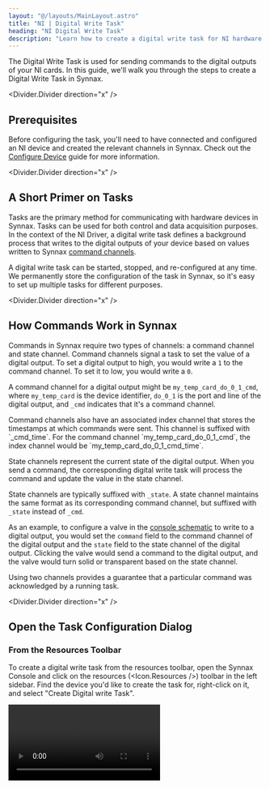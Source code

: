 ```yaml
---
layout: "@/layouts/MainLayout.astro"
title: "NI | Digital Write Task"
heading: "NI Digital Write Task"
description: "Learn how to create a digital write task for NI hardware."
---
```


The Digital Write Task is used for sending commands to the digital outputs of your NI 
cards. In this guide, we'll walk you through the steps to create a Digital Write Task in 
Synnax.

<Divider.Divider direction="x" />

## Prerequisites

Before configuring the task, you'll need to have connected and configured an NI device
and created the relevant channels in Synnax. Check out the [Configure Device](/reference/device-drivers/ni/configure-device)
guide for more information.

<Divider.Divider direction="x" />

## A Short Primer on Tasks

Tasks are the primary method for communicating with hardware devices in Synnax. Tasks
can be used for both control and data acquisition purposes. In the context of the NI
Driver, a digital write task defines a background process that writes to the digital
outputs of your device based on values written to Synnax [command channels](#how-commands-work-in-synnax).

A digital write task can be started, stopped, and re-configured at any time. We 
permanently store the configuration of the task in Synnax, so it's easy to set up 
multiple tasks for different purposes.

<Divider.Divider direction="x" />

## How Commands Work in Synnax

Commands in Synnax require two types of channels: a command channel and state channel.
Command channels signal a task to set the value of a digital output. To set a digital 
output to high, you would write a `1` to the command channel. To set it to low, you 
would write a `0`.

A command channel for a digital output might be `my_temp_card_do_0_1_cmd`, where 
`my_temp_card` is the device identifier, `do_0_1` is the port and line of the digital 
output, and `_cmd` indicates that it's a command channel.

<Note variant="info">
Command channels also have an associated index channel that stores the timestamps at
which commands were sent. This channel is suffixed with `_cmd_time`. For the command
channel `my_temp_card_do_0_1_cmd`, the index channel would be `my_temp_card_do_0_1_cmd_time`.
</Note>

State channels represent the current state of the digital output. When you send a command,
the corresponding digital write task will process the command and update the value in
the state channel.

State channels are typically suffixed with `_state`. A state channel maintains the same
format as its corresponding command channel, but suffixed with `_state` instead of `_cmd`.

As an example, to configure a valve in the [console schematic](/reference/console/schematic) 
to write to a digital output, you would set the `command` field to the command channel
of the digital output and the `state` field to the state channel of the digital output.
Clicking the valve would send a command to the digital output, and the valve would turn 
solid or transparent based on the state channel.

Using two channels provides a guarantee that a particular command was acknowledged by
a running task. 

<Divider.Divider direction="x" />

## Open the Task Configuration Dialog

### From the Resources Toolbar

To create a digital write task from the resources toolbar, open the Synnax Console and 
click on the resources (<Icon.Resources />) toolbar in the left sidebar. Find the device 
you'd like to create the task for, right-click on it, and select "Create Digital write Task".

<Video client:only="react" id="device-drivers/ni/digital-write-task/device-create-digital-write-task" />

### From the Command Palette

To create a digital write task from the command palette, open the Synnax Console and 
click on the Quick Search & Command Palette at the top. You can also open this palette with 
`Ctrl+Shift+P` on Windows/Linux and `Cmd+Shift+P` on macOS.

In command moe (enabled when the first character in the input is ">"), type
"NI". You'll see an option called "Create a New Digital write Task". Select this
option to open the read task configuration dialog.

<Video client:only="react" id="device-drivers/ni/digital-write-task/palette-create-digital-write-task" />

### From The Layout Selector

To create a digital write task from the layout selector, click on the "+" button in the 
top right corner and select "NI Digital write Task".

<Video client:only="react" id="device-drivers/ni/digital-write-task/layout-create-digital-write-task" />

<Divider.Divider direction="x" />

## Configure the Task

### <StepText level="h3" step={1}>Select your NI Device</StepText>

The first step is to select the NI device you'd like to write to the outputs of. Use
the dropdown menu in the top left corner to do so.

<Video client:only="react" id="device-drivers/ni/digital-write-task/digital-write-task-select-device" />

### <StepText level="h3" step={2}>Add Channels to the Task</StepText>

Next, you'll need to add the channels you'd like to write to. Click the "+" button in
the channels section. Then, click on the new channel in the list to configure it.

You'll need to select both a digital output port and line to write to. You'll also need
to select the command channel the task will listen to, and the state channel that will
be updated when the command is processed.

<Video client:only="react" id="device-drivers/ni/digital-write-task/digital-write-task-add-channel" />

### <StepText level="h3" step={3}>Configure the State Update Rate</StepText>

The state update rate determines how often the state channels in the task are updated.
Set the rate higher in scenarios that require quick response times. 

<div style={{ display: "flex", justifyContent: "center"}}>
<Image 
    client:only="react" 
    id="device-drivers/ni/digital-write-task/digital-write-task-state-rate" 
    style={{ width: "50%", minWidth: 200 }}
/>
</div>

<Divider.Divider direction="x" />

## Start the Task

Once you've added all of the channels you need and have configured sampling rates, hit
the "Configure" button. If there are no errors, Synnax will acknowledge the configured
task and enable the Play (<Icon.Play />) button in the dialog. Click this button to start the task.

<Video client:only="react" id="device-drivers/ni/digital-write-task/digital-write-task-start" />

<Note variant="info">
Starting and stopping a task does not re-apply the task configuration. If you've made 
changes to the configuration, you'll need to re-configure the task by hitting the "
Configure" button.
</Note>
